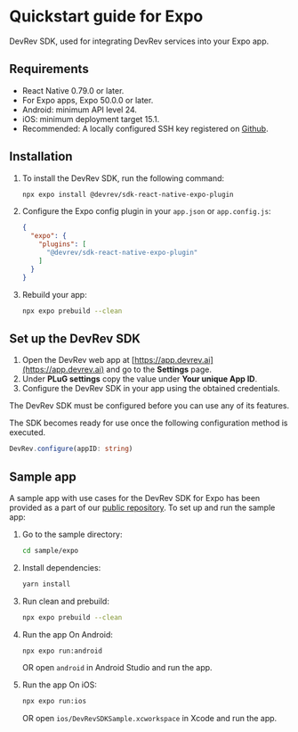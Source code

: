 
# Quickstart guide for Expo

DevRev SDK, used for integrating DevRev services into your Expo app.

## Requirements

- React Native 0.79.0 or later.
- For Expo apps, Expo 50.0.0 or later.
- Android: minimum API level 24.
- iOS: minimum deployment target 15.1.
- Recommended: A locally configured SSH key registered on [Github](https://docs.github.com/en/github/authenticating-to-github/connecting-to-github-with-ssh).

## Installation

1. To install the DevRev SDK, run the following command:
	```bash
	npx expo install @devrev/sdk-react-native-expo-plugin
	```
1. Configure the Expo config plugin in your `app.json` or `app.config.js`:
	```json
	{
	  "expo": {
	    "plugins": [
	      "@devrev/sdk-react-native-expo-plugin"
	    ]
	  }
	}
	```
1. Rebuild your app:
	```bash
	npx expo prebuild --clean
	```

## Set up the DevRev SDK

1. Open the DevRev web app at [https://app.devrev.ai](https://app.devrev.ai) and go to the **Settings** page.
2. Under **PLuG settings** copy the value under **Your unique App ID**.
3. Configure the DevRev SDK in your app using the obtained credentials.

<Callout intent="warning">
The DevRev SDK must be configured before you can use any of its features.
</Callout>

The SDK becomes ready for use once the following configuration method is executed.

```typescript
DevRev.configure(appID: string)
```

## Sample app

A sample app with use cases for the DevRev SDK for Expo has been provided as a part of our [public repository](https://github.com/devrev/devrev-sdk-react-native). To set up and run the sample app:

1. Go to the sample directory:
	```sh
	cd sample/expo
	```

2. Install dependencies:
	```sh
	yarn install
	```

3. Run clean and prebuild:
	```sh
	npx expo prebuild --clean
	```

4. Run the app On Android:
	```sh
	npx expo run:android
	```
	OR open `android` in Android Studio and run the app.

5. Run the app On iOS:
	```sh
	npx expo run:ios
	```
	OR open `ios/DevRevSDKSample.xcworkspace` in Xcode and run the app.
